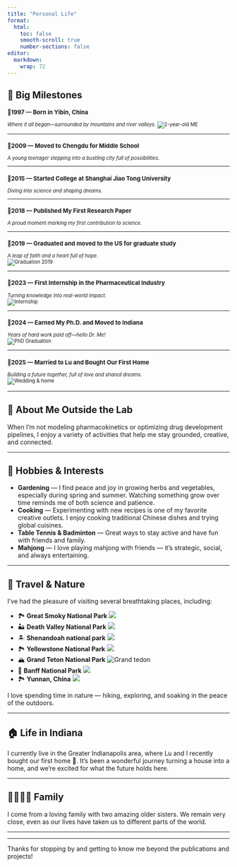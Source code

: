 ```yaml
---
title: "Personal Life"
format:
  html:
    toc: false
    smooth-scroll: true
    number-sections: false
editor: 
  markdown: 
    wrap: 72
---
```


## 🎉 Big Milestones

::: {.timeline style="font-size: 0.8em;"}
### 📍1997 — Born in Yibin, China

*Where it all began—surrounded by mountains and river valleys.*
![2-year-old ME](media/personal/child.jpg)

------------------------------------------------------------------------

### 📍2009 — Moved to Chengdu for Middle School

*A young teenager stepping into a bustling city full of possibilities.*

------------------------------------------------------------------------

### 📍2015 — Started College at Shanghai Jiao Tong University

*Diving into science and shaping dreams.*

------------------------------------------------------------------------

### 📍2018 — Published My First Research Paper

*A proud moment marking my first contribution to science.*

------------------------------------------------------------------------

### 📍2019 — Graduated and moved to the US for graduate study

*A leap of faith and a heart full of hope.*\
![Graduation 2019](media/personal/2019_graduation.jpg)

------------------------------------------------------------------------

### 📍2023 — First Internship in the Pharmaceutical Industry

*Turning knowledge into real-world impact.*\
![Internship](media/personal/internship.jpg)

------------------------------------------------------------------------

### 📍2024 — Earned My Ph.D. and Moved to Indiana

*Years of hard work paid off—hello Dr. Me!*\
![PhD Graduation](media/personal/2024_graduation.jpg)

------------------------------------------------------------------------

### 📍2025 — Married to Lu and Bought Our First Home

*Building a future together, full of love and shared dreams.*\
![Wedding & home](media/personal/married.jpg)
:::

------------------------------------------------------------------------

## 👋 About Me Outside the Lab

When I’m not modeling pharmacokinetics or optimizing drug development
pipelines, I enjoy a variety of activities that help me stay grounded,
creative, and connected.

------------------------------------------------------------------------

## 🌱 Hobbies & Interests

-   **Gardening** — I find peace and joy in growing herbs and
    vegetables, especially during spring and summer. Watching something
    grow over time reminds me of both science and patience.
-   **Cooking** — Experimenting with new recipes is one of my favorite
    creative outlets. I enjoy cooking traditional Chinese dishes and
    trying global cuisines.
-   **Table Tennis & Badminton** — Great ways to stay active and have
    fun with friends and family.
-   **Mahjong** — I love playing mahjong with friends — it’s strategic,
    social, and always entertaining.

------------------------------------------------------------------------

## 🌄 Travel & Nature

I’ve had the pleasure of visiting several breathtaking places,
including:

-   🏞 **Great Smoky National Park** ![](media/personal/greatsmoky.jpg)
-   🏜️ **Death Valley National Park** ![](media/personal/deathvally.jpg)
-   🏝 **Shenandoah national park** ![](media/personal/shenadoh.jpg)
-   🏞️ **Yellowstone National Park** ![](media/personal/Yellowstone.jpg)
-   🏔️ **Grand Teton National Park** ![Grand
    tedon](media/personal/Grand_tedon.jpg)
-   🍁 **Banff National Park** ![](media/personal/Banff.jpg)
-   🏞 **Yunnan, China** ![](media/personal/yunnan.jpg)

I love spending time in nature — hiking, exploring, and soaking in the
peace of the outdoors.

------------------------------------------------------------------------

## 🏠 Life in Indiana

I currently live in the Greater Indianapolis area, where Lu and I
recently bought our first home 🏡. It’s been a wonderful journey turning
a house into a home, and we’re excited for what the future holds here.

------------------------------------------------------------------------

## 👨‍👩‍👧‍👧 Family

I come from a loving family with two amazing older sisters. We remain
very close, even as our lives have taken us to different parts of the
world.

------------------------------------------------------------------------

------------------------------------------------------------------------

Thanks for stopping by and getting to know me beyond the publications
and projects!
